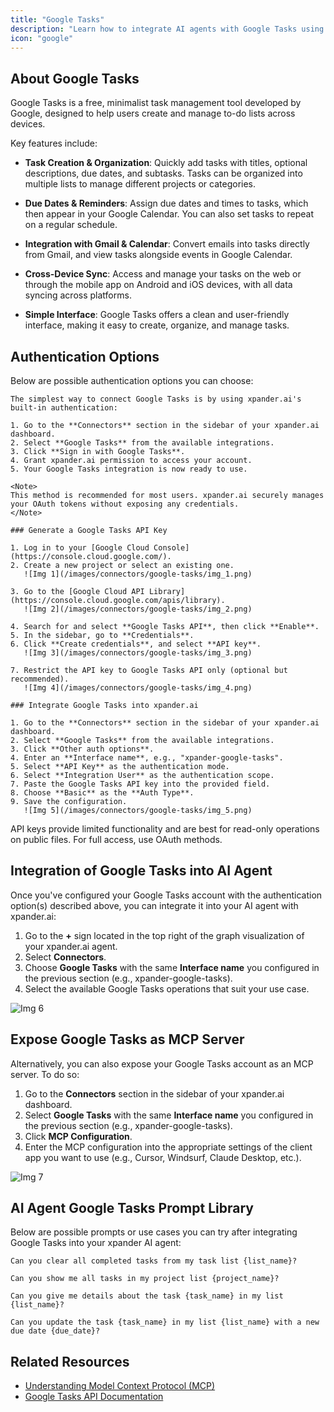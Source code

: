```yaml
---
title: "Google Tasks"
description: "Learn how to integrate AI agents with Google Tasks using xpander.ai. Create intelligent task workflows that automatically add, update, or complete tasks based on triggers from your apps, conversations, or calendar events."
icon: "google"
---
```


## About Google Tasks

Google Tasks is a free, minimalist task management tool developed by Google, designed to help users create and manage to-do lists across devices.

Key features include:

- **Task Creation & Organization**: Quickly add tasks with titles, optional descriptions, due dates, and subtasks. Tasks can be organized into multiple lists to manage different projects or categories.

- **Due Dates & Reminders**: Assign due dates and times to tasks, which then appear in your Google Calendar. You can also set tasks to repeat on a regular schedule.

- **Integration with Gmail & Calendar**: Convert emails into tasks directly from Gmail, and view tasks alongside events in Google Calendar.

- **Cross-Device Sync**: Access and manage your tasks on the web or through the mobile app on Android and iOS devices, with all data syncing across platforms.

- **Simple Interface**: Google Tasks offers a clean and user-friendly interface, making it easy to create, organize, and manage tasks.


## Authentication Options

Below are possible authentication options you can choose:

<Tabs>

  <Tab title="Built-in xpander.ai Auth">

    The simplest way to connect Google Tasks is by using xpander.ai's built-in authentication:

    1. Go to the **Connectors** section in the sidebar of your xpander.ai dashboard.  
    2. Select **Google Tasks** from the available integrations.  
    3. Click **Sign in with Google Tasks**.  
    4. Grant xpander.ai permission to access your account.  
    5. Your Google Tasks integration is now ready to use.

    <Note>
    This method is recommended for most users. xpander.ai securely manages your OAuth tokens without exposing any credentials.
    </Note>

  </Tab>

  <Tab title="API Access">

    ### Generate a Google Tasks API Key

    1. Log in to your [Google Cloud Console](https://console.cloud.google.com/).  
    2. Create a new project or select an existing one.  
       ![Img 1](/images/connectors/google-tasks/img_1.png)

    3. Go to the [Google Cloud API Library](https://console.cloud.google.com/apis/library).  
       ![Img 2](/images/connectors/google-tasks/img_2.png)

    4. Search for and select **Google Tasks API**, then click **Enable**.  
    5. In the sidebar, go to **Credentials**.  
    6. Click **Create credentials**, and select **API key**.  
       ![Img 3](/images/connectors/google-tasks/img_3.png)

    7. Restrict the API key to Google Tasks API only (optional but recommended).  
       ![Img 4](/images/connectors/google-tasks/img_4.png)

    ### Integrate Google Tasks into xpander.ai

    1. Go to the **Connectors** section in the sidebar of your xpander.ai dashboard.  
    2. Select **Google Tasks** from the available integrations.  
    3. Click **Other auth options**.  
    4. Enter an **Interface name**, e.g., "xpander-google-tasks".  
    5. Select **API Key** as the authentication mode.  
    6. Select **Integration User** as the authentication scope.  
    7. Paste the Google Tasks API key into the provided field.  
    8. Choose **Basic** as the **Auth Type**.  
    9. Save the configuration.  
       ![Img 5](/images/connectors/google-tasks/img_5.png)
   
   <Warning>
    API keys provide limited functionality and are best for read-only operations on public files. For full access, use OAuth methods.
   </Warning>

  </Tab>

</Tabs>

## Integration of Google Tasks into AI Agent

Once you've configured your Google Tasks account with the authentication option(s) described above, you can integrate it into your AI agent with xpander.ai:

1. Go to the **+** sign located in the top right of the graph visualization of your xpander.ai agent.  
2. Select **Connectors**.  
3. Choose **Google Tasks** with the same **Interface name** you configured in the previous section (e.g., xpander-google-tasks).  
4. Select the available Google Tasks operations that suit your use case.  

![Img 6](/images/connectors/google-tasks/img_6.png)

## Expose Google Tasks as MCP Server

Alternatively, you can also expose your Google Tasks account as an MCP server. To do so:

1. Go to the **Connectors** section in the sidebar of your xpander.ai dashboard.  
2. Select **Google Tasks** with the same **Interface name** you configured in the previous section (e.g., xpander-google-tasks).  
3. Click **MCP Configuration**.  
4. Enter the MCP configuration into the appropriate settings of the client app you want to use (e.g., Cursor, Windsurf, Claude Desktop, etc.).

![Img 7](/images/connectors/google-tasks/img_7.png)

## AI Agent Google Tasks Prompt Library

Below are possible prompts or use cases you can try after integrating Google Tasks into your xpander AI agent:

```
Can you clear all completed tasks from my task list {list_name}?
```

````
Can you show me all tasks in my project list {project_name}?
````

```
Can you give me details about the task {task_name} in my list {list_name}?
```

```
Can you update the task {task_name} in my list {list_name} with a new due date {due_date}?
```

## Related Resources

- [Understanding Model Context Protocol (MCP)](/docs/05-human-interfaces/04-mcp)
- [Google Tasks API Documentation](http://developers.google.com/workspace/tasks/reference/rest)